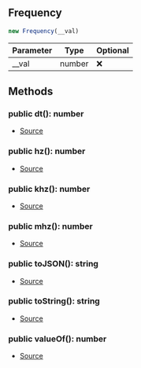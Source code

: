 ## Frequency


```typescript
new Frequency(__val)
```
| Parameter | Type | Optional |
| ----------- | ----------- | ----------- |
| __val | number | ❌ |




## Methods
### public dt(): number
- [Source](https://github.com/Androz2091/discord-player/blob/451214b/packages/equalizer/src/utils/Frequency.ts#L19)
### public hz(): number
- [Source](https://github.com/Androz2091/discord-player/blob/451214b/packages/equalizer/src/utils/Frequency.ts#L15)
### public khz(): number
- [Source](https://github.com/Androz2091/discord-player/blob/451214b/packages/equalizer/src/utils/Frequency.ts#L7)
### public mhz(): number
- [Source](https://github.com/Androz2091/discord-player/blob/451214b/packages/equalizer/src/utils/Frequency.ts#L11)
### public toJSON(): string
- [Source](https://github.com/Androz2091/discord-player/blob/451214b/packages/equalizer/src/utils/Frequency.ts#L31)
### public toString(): string
- [Source](https://github.com/Androz2091/discord-player/blob/451214b/packages/equalizer/src/utils/Frequency.ts#L27)
### public valueOf(): number
- [Source](https://github.com/Androz2091/discord-player/blob/451214b/packages/equalizer/src/utils/Frequency.ts#L23)